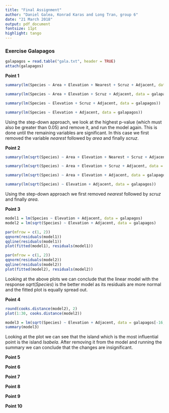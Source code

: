 ```yaml
---
title: "Final Assignment"
author: "Daniel Galea, Konrad Karas and Long Tran, group 6"
date: "21 March 2018"
output: pdf_document
fontsize: 11pt
highlight: tango
---
```


### Exercise Galapagos

```r
galapagos = read.table("gala.txt", header = TRUE)
attach(galapagos)
```

**Point 1**

```r
summary(lm(Species ~ Area + Elevation + Nearest + Scruz + Adjacent, data = galapagos))
```


```r
summary(lm(Species ~ Area + Elevation + Scruz + Adjacent, data = galapagos))
```

```r
summary(lm(Species ~ Elevation + Scruz + Adjacent, data = galapagos))
```

```r
summary(lm(Species ~ Elevation + Adjacent, data = galapagos))
```


Using the step-down approach, we look at the highest p-value (which must also be greater than 0.05) and remove it, and run the model again. This is done until the remaining variables are significant. In this case we first removed the variable $nearest$ followed by $area$ and finally $scruz$.


**Point 2**


```r
summary(lm(sqrt(Species) ~ Area + Elevation + Nearest + Scruz + Adjacent, data = galapagos))
```

```r
summary(lm(sqrt(Species) ~ Area + Elevation + Scruz + Adjacent, data = galapagos))
```

```r
summary(lm(sqrt(Species) ~ Area + Elevation + Adjacent, data = galapagos))
```

```r
summary(lm(sqrt(Species) ~ Elevation + Adjacent, data = galapagos))


```

Using the step-down approach we first removed $nearest$ followed by $scruz$ and finally $area$.



**Point 3**

```r
model1 = lm(Species ~ Elevation + Adjacent, data = galapagos)
model2 = lm(sqrt(Species) ~ Elevation + Adjacent, data = galapagos)

par(mfrow = c(1, 2))
qqnorm(residuals(model1))
qqline(residuals(model1))
plot(fitted(model1), residuals(model1))

par(mfrow = c(1, 2))
qqnorm(residuals(model2))
qqline(residuals(model2))
plot(fitted(model2), residuals(model2))
```

Looking at the above plots we can conclude that the linear model with the response $sqrt(Species)$ is the better model as its residuals are more normal and the fitted plot is equally spread out.



**Point 4**

```r
round(cooks.distance(model2), 2)
plot(1:30, cooks.distance(model2))
```

```r
model3 = lm(sqrt(Species) ~ Elevation + Adjacent, data = galapagos[-16, ])
summary(model3)
```

Looking at the plot we can see that the island which is the most influential point is the island $Isabela$. After removing it from the model and running the summary we can conclude that the changes are insignificant.


**Point 5**

**Point 6**

**Point 7**

**Point 8**

**Point 9**

**Point 10**

